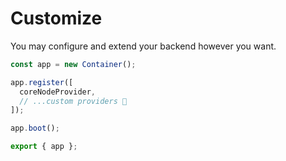 # Customize

You may configure and extend your backend however you want. 

```ts
const app = new Container();

app.register([
  coreNodeProvider,
  // ...custom providers 🎈
]);

app.boot();

export { app };
```
